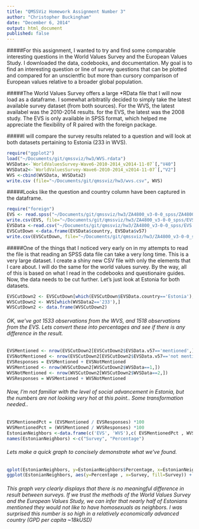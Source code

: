 ```yaml
---
title: "QMSSViz Homework Assignment Number 3"
author: "Christopher Buckingham"
date: "December 6, 2014"
output: html_document
published: false
---
```

#####For this assignment, I wanted to try and find some comparable interesting questions in the World Values Survey and the European Values Study. I downloaded the data, codebooks, and documentation. My goal is to find an interesting question or line of survey questions that can be plotted and compared for an unscientfic but more than cursory comparison of European values relative to a broader global population.

#####The World Values Survey offers a large *RData file that I will now load as a dataframe. I somewhat arbitratily decided to simply take the latest available survey dataset (from both sources). For the WVS, the latest availabel was the 2010-2014 results. for the EVS, the latest was the 2008 study. The EVS is only available in SPSS format, which helped me appreciate the flexibility of R paired with the foreign package.

#####I will compare the survey results related to a question and will look at both datasets pertaining to Estonia (233 in WVS). 

```r
require("ggplot2")
load("~/Documents/git/qmssviz/hw3/WVS.rdata")
WVSData<-`WorldValuesSurvey-Wave6-2010-2014_v2014-11-07`[,"V40"]
WVSData2<-`WorldValuesSurvey-Wave6-2010-2014_v2014-11-07`[,"V2"]
WVS <-cbind(WVSData, WVSData2)
write.csv (file="~/Documents/git/qmssviz/hw3/wvs.csv", WVS)
```

#####Looks like the question and country column have been captured in the dataframe.

```r
require("foreign")
EVS <- read.spss("~/Documents/git/qmssviz/hw3/ZA4800_v3-0-0_spss/ZA4800_v3-0-0.sav")
write.csv(EVS, file="~/Documents/git/qmssviz/hw3/ZA4800_v3-0-0_spss/EVS.csv")
EVSData <-read.csv("~/Documents/git/qmssviz/hw3/ZA4800_v3-0-0_spss/EVS.csv")
EVSCutDown <-data.frame(EVSData$country, EVSData$v57)
write.csv(EVSCutDown, file="~/Documents/git/qmssviz/hw3/ZA4800_v3-0-0_spss/EVSscraped.csv")
```

#####One of the things that I noticed very early on in my attempts to read the file is that reading an SPSS data file can take a very long time. This is a very large dataset. I create a shiny new CSV file with only the elements that I care about. I will do the same for the world values survey. By the way, all of this is based on what I read in the codebooks and questionaire guides. Now, the data needs to be cut further. Let's just look at Estonia for both datasets.

```r
EVSCutDown2 <- EVSCutDown[which(EVSCutDown$EVSData.country=='Estonia'),] 
WVSCutDown2 <- WVS[which(WVSData2=='233'),] 
WVSCutDown2 <- data.frame(WVSCutDown2)
```

###### OK, we've got 1533 observations from the WVS, and 1518 observations from the EVS. Lets convert these into percentages and see if there is any difference in the result.

```r
EVSMentioned <- nrow(EVSCutDown2[EVSCutDown2$EVSData.v57=='mentioned',])
EVSNotMentioned <- nrow(EVSCutDown2[EVSCutDown2$EVSData.v57=='not mentioned',])
EVSResponses = EVSMentioned + EVSNotMentioned
WVSMentioned <- nrow(WVSCutDown2[WVSCutDown2$WVSData==1,])
WVSNotMentioned <- nrow(WVSCutDown2[WVSCutDown2$WVSData==2,])
WVSResponses = WVSMentioned + WVSNotMentioned
```

###### Now, I'm not familiar with the level of social advancement in Estonia, but the numbers are not looking very hot at this point.. Some transformation needed..

```r
EVSMentionedPct = (EVSMentioned / EVSResponses) *100
WVSMentionedPct = (WVSMentioned / WVSResponses) *100
EstonianNeighbors <-data.frame(c('EVS', 'WVS'),c( EVSMentionedPct , WVSMentionedPct))
names(EstonianNeighbors) <-c("Survey", "Percentage")
```

###### Lets make a quick graph to concisely demonstrate what we've found.
```r
qplot(EstonianNeighbors, y=EstonianNeighbors$Percentage, x=EstonianNeighbors$Survey)
ggplot(EstonianNeighbors, aes(y=Percentage , x=Survey, fill=Survey)) + geom_bar(stat="identity", width=.75, alpha = 3/4)+ ggtitle("Estonians who would not like to have homosexual neighbors") + ylab("Percentage of respondents") + xlab("Survey source")
```

###### This graph very clearly displays that there is no meaningful difference in result between surveys. If we trust the methods of the World Values Survey and the European Values Study, we can infer that nearly half of Estonians mentioned they would not like to have homosexuals as neighbors. I was surprised this number is so high in a relatively economically advanced country (GPD per capita ~18kUSD)
